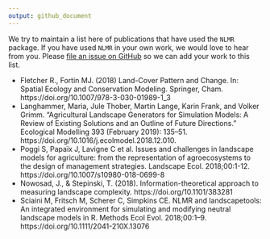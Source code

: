 ```yaml
---
output: github_document
---
```


We try to maintain a list here of publications that have used the `NLMR` package. If you have used `NLMR` in your own work, we would love to hear from you. Please [file an issue on GitHub](https://github.com/marcosci/nlmr/issues/new/) so we can add your work to this list.

* Fletcher R., Fortin MJ. (2018) Land-Cover Pattern and Change. In: Spatial Ecology and Conservation Modeling. Springer, Cham. https://doi.org/10.1007/978-3-030-01989-1_3
* Langhammer, Maria, Jule Thober, Martin Lange, Karin Frank, and Volker Grimm. “Agricultural Landscape Generators for Simulation Models: A Review of Existing Solutions and an Outline of Future Directions.” Ecological Modelling 393 (February 2019): 135–51. https://doi.org/10.1016/j.ecolmodel.2018.12.010.
* Poggi S, Papaïx J, Lavigne C et al. Issues and challenges in landscape models for agriculture: from the representation of agroecosystems to the design of management strategies. Landscape Ecol. 2018;00:1-12. https://doi.org/10.1007/s10980-018-0699-8
* Nowosad, J., & Stepinski, T. (2018). Information-theoretical approach to measuring landscape complexity. https://doi.org/10.1101/383281
* Sciaini M, Fritsch M, Scherer C, Simpkins CE. NLMR and landscapetools: An integrated environment for simulating and modifying neutral landscape models in R. Methods Ecol Evol. 2018;00:1–9. https://doi.org/10.1111/2041-210X.13076

